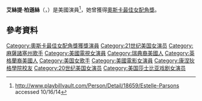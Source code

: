'''艾絲提·柏遜絲'''（{{lang-en|Estelle Parsons}}，{{bd|1927年|11月20日}}）是美國演員<ref>http://www.playbillvault.com/Person/Detail/18659/Estelle-Parsons {{Wayback|url=http://www.playbillvault.com/Person/Detail/18659/Estelle-Parsons |date=20151124055350 }} accessed 10/16/14</ref>，她曾獲得[[奧斯卡最佳女配角獎|奧斯卡最佳女配角獎]]。

== 參考資料 ==
{{reflist}}

{{奧斯卡最佳女配角獎 (1961–1980)}}

{{Authority control}}
{{DEFAULTSORT:Parsons, Estelle}}
[[Category:奧斯卡最佳女配角獎獲獎演員|Category:奧斯卡最佳女配角獎獲獎演員]]
[[Category:21世纪美国女演员|Category:21世纪美国女演员]]
[[Category:麻薩諸塞州歌手|Category:麻薩諸塞州歌手]]
[[Category:美國電視女演員|Category:美國電視女演員]]
[[Category:瑞典裔美國人|Category:瑞典裔美國人]]
[[Category:英格蘭裔美國人|Category:英格蘭裔美國人]]
[[Category:美国女歌手|Category:美国女歌手]]
[[Category:美國電影女演員|Category:美國電影女演員]]
[[Category:康涅狄格學院校友|Category:康涅狄格學院校友]]
[[Category:20世纪美国女演员|Category:20世纪美国女演员]]
[[Category:美国莎士比亚戏剧女演员|Category:美国莎士比亚戏剧女演员]]